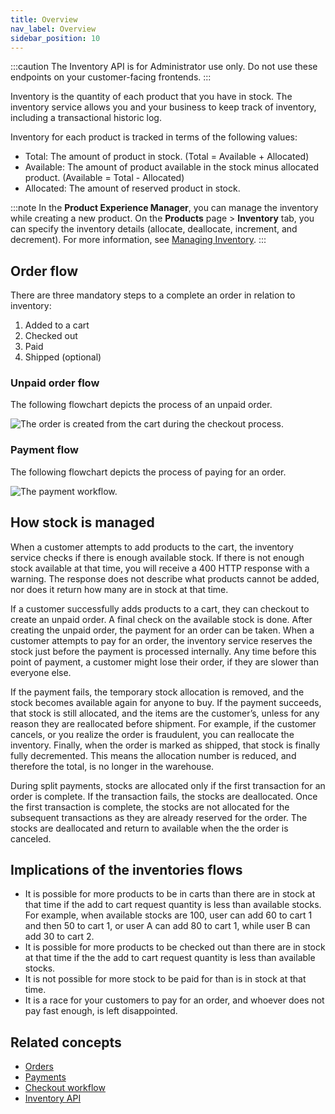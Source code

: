 ```yaml
---
title: Overview
nav_label: Overview
sidebar_position: 10
---
```


:::caution
The Inventory API is for Administrator use only. Do not use these endpoints on your customer-facing frontends.
:::

Inventory is the quantity of each product that you have in stock. The inventory service allows you and your business to keep track of inventory, including a transactional historic log.

Inventory for each product is tracked in terms of the following values:

- Total: The amount of product in stock. (Total = Available + Allocated)
- Available: The amount of product available in the stock minus allocated product. (Available = Total - Allocated)
- Allocated: The amount of reserved product in stock.

:::note
In the **Product Experience Manager**, you can manage the inventory while creating a new product. On the **Products** page > **Inventory** tab, you can specify the inventory details (allocate, deallocate, increment, and decrement). For more information, see [Managing Inventory](/docs/pxm/inventories/inventory.mdx).
:::

## Order flow

There are three mandatory steps to a complete an order in relation to inventory:

1. Added to a cart
2. Checked out
3. Paid
4. Shipped (optional)

### Unpaid order flow

The following flowchart depicts the process of an unpaid order.

![The order is created from the cart during the checkout process.](/assets/order-flow.png)

### Payment flow

The following flowchart depicts the process of paying for an order.

![The payment workflow.](/assets/payment-workflow-1.png)

## How stock is managed

When a customer attempts to add products to the cart, the inventory service checks if there is enough available stock. If there is not enough stock available at that time, you will receive a 400 HTTP response with a warning. The response does not describe what products cannot be added, nor does it return how many are in stock at that time.

If a customer successfully adds products to a cart, they can checkout to create an unpaid order. A final check on the available stock is done. After creating the unpaid order, the payment for an order can be taken. When a customer attempts to pay for an order, the inventory service reserves the stock just before the payment is processed internally. Any time before this point of payment, a customer might lose their order, if they are slower than everyone else.

If the payment fails, the temporary stock allocation is removed, and the stock becomes available again for anyone to buy. If the payment succeeds, that stock is still allocated, and the items are the customer’s, unless for any reason they are reallocated before shipment. For example, if the customer cancels, or you realize the order is fraudulent, you can reallocate the inventory. Finally, when the order is marked as shipped, that stock is finally fully decremented. This means the allocation number is reduced, and therefore the total, is no longer in the warehouse.

During split payments, stocks are allocated only if the first transaction for an order is complete. If the transaction fails, the stocks are deallocated. Once the first transaction is complete, the stocks are not allocated for the subsequent transactions as they are already reserved for the order. The stocks are deallocated and return to available when the the order is canceled.

## Implications of the inventories flows

- It is possible for more products to be in carts than there are in stock at that time if the add to cart request quantity is less than available stocks. For example, when available stocks are 100, user can add 60 to cart 1 and then 50 to cart 1, or user A can add 80 to cart 1, while user B can add 30 to cart 2.
- It is possible for more products to be checked out than there are in stock at that time if the the add to cart request quantity is less than available stocks.
- It is not possible for more stock to be paid for than is in stock at that time.
- It is a race for your customers to pay for an order, and whoever does not pay fast enough, is left disappointed.

## Related concepts

- [Orders](/docs/commerce-cloud/orders/orders.md)
- [Payments](/docs/commerce-cloud/payments)
- [Checkout workflow](/docs/commerce-cloud/checkout)
- [Inventory API](/docs/pxm/inventories/inventory.mdx)
